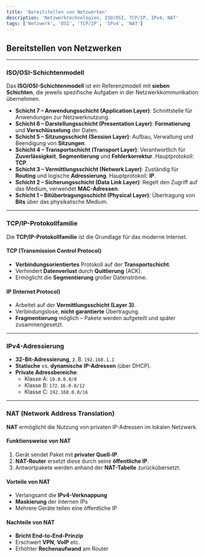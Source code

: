 ```yaml
---
title: 'Bereitstellen von Netzwerken'
description: 'Netzwerktechnologien, ISO/OSI, TCP/IP, IPv4, NAT'
tags: ['Netzwerk', 'OSI', 'TCP/IP', 'IPv4', 'NAT']
---
```


## Bereitstellen von Netzwerken

---

### ISO/OSI-Schichtenmodell

Das **ISO/OSI-Schichtenmodell** ist ein Referenzmodell mit **sieben Schichten**, die jeweils spezifische Aufgaben in der Netzwerkkommunikation übernehmen.

- **Schicht 7 – Anwendungsschicht (Application Layer)**: Schnittstelle für Anwendungen zur Netzwerknutzung.
- **Schicht 6 – Darstellungsschicht (Presentation Layer)**: **Formatierung** und **Verschlüsselung** der Daten.
- **Schicht 5 – Sitzungsschicht (Session Layer)**: Aufbau, Verwaltung und Beendigung von **Sitzungen**.
- **Schicht 4 – Transportschicht (Transport Layer)**: Verantwortlich für **Zuverlässigkeit**, **Segmentierung** und **Fehlerkorrektur**. Hauptprotokoll: **TCP**.
- **Schicht 3 – Vermittlungsschicht (Network Layer)**: Zuständig für **Routing** und logische **Adressierung**. Hauptprotokoll: **IP**.
- **Schicht 2 – Sicherungsschicht (Data Link Layer)**: Regelt den Zugriff auf das Medium, verwendet **MAC-Adressen**.
- **Schicht 1 – Bitübertragungsschicht (Physical Layer)**: Übertragung von **Bits** über das physikalische Medium.

---

### TCP/IP-Protokollfamilie

Die **TCP/IP-Protokollfamilie** ist die Grundlage für das moderne Internet.

#### TCP (Transmission Control Protocol)

- **Verbindungsorientiertes** Protokoll auf der **Transportschicht**.
- Verhindert **Datenverlust** durch **Quittierung** (ACK).
- Ermöglicht die **Segmentierung** großer Datenströme.

#### IP (Internet Protocol)

- Arbeitet auf der **Vermittlungsschicht (Layer 3)**.
- Verbindungslose, **nicht garantierte** Übertragung.
- **Fragmentierung** möglich – Pakete werden aufgeteilt und später zusammengesetzt.

---

### IPv4-Adressierung

- **32-Bit-Adressierung**, z. B. `192.168.1.1`
- **Statische** vs. **dynamische IP-Adressen** (über DHCP).
- **Private Adressbereiche**:
  - Klasse A: `10.0.0.0/8`
  - Klasse B: `172.16.0.0/12`
  - Klasse C: `192.168.0.0/16`

---

### NAT (Network Address Translation)

**NAT** ermöglicht die Nutzung von privaten IP-Adressen im lokalen Netzwerk.

#### Funktionsweise von NAT

1. Gerät sendet Paket mit **privater Quell-IP**.
2. **NAT-Router** ersetzt diese durch seine **öffentliche IP**.
3. Antwortpakete werden anhand der **NAT-Tabelle** zurückübersetzt.

#### Vorteile von NAT

- Verlangsamt die **IPv4-Verknappung**
- **Maskierung** der internen IPs
- Mehrere Geräte teilen eine öffentliche IP

#### Nachteile von NAT

- **Bricht End-to-End-Prinzip**
- Erschwert **VPN**, **VoIP** etc.
- Erhöhter **Rechenaufwand** am Router


